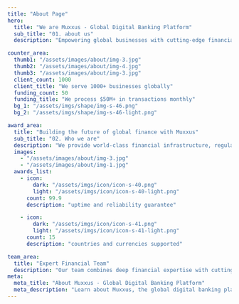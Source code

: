 ---
title: "About Page"
hero:
  title: "We are Muxxus - Global Digital Banking Platform"
  sub_title: "01. about us"
  description: "Empowering global businesses with cutting-edge financial infrastructure. Muxxus provides multi-currency accounts, seamless payments, and FX solutions that scale with your international ambitions."

counter_area:
  thumb1: "/assets/images/about/img-3.jpg"
  thumb2: "/assets/images/about/img-4.jpg"
  thumb3: "/assets/images/about/img-3.jpg"
  client_count: 1000
  client_title: "We serve 1000+ businesses globally"
  funding_count: 50
  funding_title: "We process $50M+ in transactions monthly"
  bg_1: "/assets/imgs/shape/img-s-46.png"
  bg_2: "/assets/imgs/shape/img-s-46-light.png"

award_area:
  title: "Building the future of global finance with Muxxus"
  sub_title: "02. Who we are"
  description: "We provide world-class financial infrastructure, regulatory compliance, and cutting-edge technology. Our success is measured by the growth and global expansion of businesses that trust us with their financial operations."
  images:
    - "/assets/images/about/img-3.jpg"
    - "/assets/images/about/img-1.jpg"
  awards_list:
    - icon:
        dark: "/assets/imgs/icon/icon-s-40.png"
        light: "/assets/imgs/icon/icon-s-40-light.png"
      count: 99.9
      description: "uptime and reliability guarantee"

    - icon:
        dark: "/assets/imgs/icon/icon-s-41.png"
        light: "/assets/imgs/icon/icon-s-41-light.png"
      count: 15
      description: "countries and currencies supported"

team_area:
  title: "Expert Financial Team"
  description: "Our team combines deep financial expertise with cutting-edge technology. We bring together banking veterans, fintech innovators, and compliance experts to deliver secure, scalable financial solutions for global businesses."
meta:
  meta_title: "About Muxxus - Global Digital Banking Platform"
  meta_description: "Learn about Muxxus, the global digital banking platform providing multi-currency accounts, payments, and FX solutions for businesses worldwide."
---

